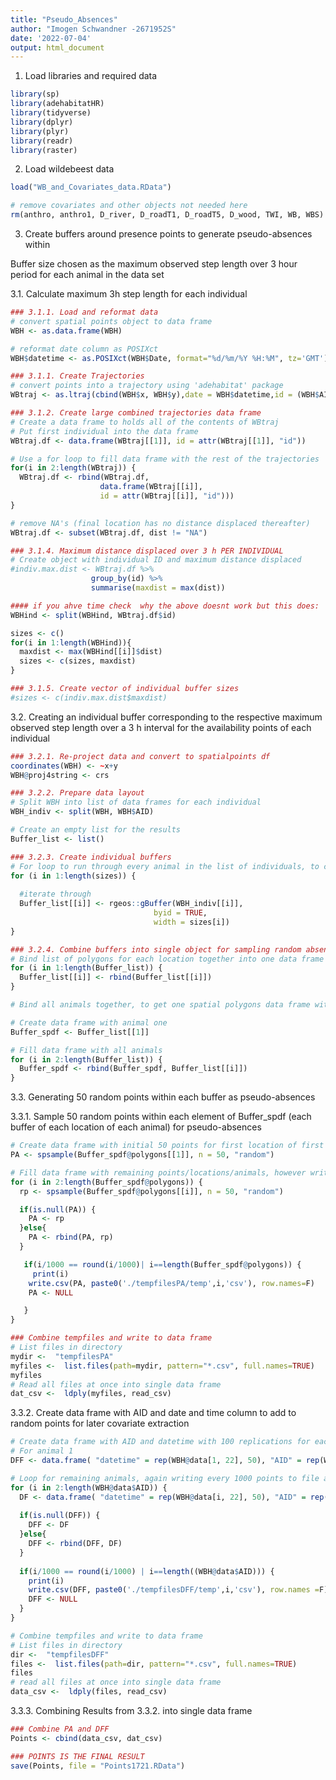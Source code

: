 ```yaml
---
title: "Pseudo_Absences"
author: "Imogen Schwandner -2671952S"
date: '2022-07-04'
output: html_document
---
```


1. Load libraries and required data

```r
library(sp)
library(adehabitatHR)
library(tidyverse)
library(dplyr)
library(plyr)
library(readr)
library(raster)
```

2. Load wildebeest data

```r
load("WB_and_Covariates_data.RData")

# remove covariates and other objects not needed here
rm(anthro, anthro1, D_river, D_roadT1, D_roadT5, D_wood, TWI, WB, WBS)
```

3. Create buffers around presence points to generate pseudo-absences within

Buffer size chosen as the maximum observed step length over 3 hour period for each animal in the data set

3.1. Calculate maximum 3h step length for each individual

```r
### 3.1.1. Load and reformat data
# convert spatial points object to data frame
WBH <- as.data.frame(WBH)

# reformat date column as POSIXct
WBH$datetime <- as.POSIXct(WBH$Date, format="%d/%m/%Y %H:%M", tz='GMT')

### 3.1.1. Create Trajectories
# convert points into a trajectory using 'adehabitat' package
WBtraj <- as.ltraj(cbind(WBH$x, WBH$y),date = WBH$datetime,id = (WBH$AID))

### 3.1.2. Create large combined trajectories data frame
# Create a data frame to holds all of the contents of WBtraj 
# Put first individual into the data frame
WBtraj.df <- data.frame(WBtraj[[1]], id = attr(WBtraj[[1]], "id"))

# Use a for loop to fill data frame with the rest of the trajectories
for(i in 2:length(WBtraj)) {
  WBtraj.df <- rbind(WBtraj.df, 
                    data.frame(WBtraj[[i]],
                    id = attr(WBtraj[[i]], "id")))
}

# remove NA's (final location has no distance displaced thereafter)
WBtraj.df <- subset(WBtraj.df, dist != "NA")

### 3.1.4. Maximum distance displaced over 3 h PER INDIVIDUAL
# Create object with individual ID and maximum distance displaced
#indiv.max.dist <- WBtraj.df %>% 
                  group_by(id) %>% 
                  summarise(maxdist = max(dist))

#### if you ahve time check  why the above doesnt work but this does: 
WBHind <- split(WBHind, WBtraj.df$id)

sizes <- c()
for(i in 1:length(WBHind)){
  maxdist <- max(WBHind[[i]]$dist)
  sizes <- c(sizes, maxdist)
} 

### 3.1.5. Create vector of individual buffer sizes
#sizes <- c(indiv.max.dist$maxdist)

```

3.2. Creating an individual buffer corresponding to the respective maximum observed step length over a 3 h interval for the availability points of each individual
```r
### 3.2.1. Re-project data and convert to spatialpoints df
coordinates(WBH) <- ~x+y
WBH@proj4string <- crs

### 3.2.2. Prepare data layout
# Split WBH into list of data frames for each individual
WBH_indiv <- split(WBH, WBH$AID)

# Create an empty list for the results
Buffer_list <- list()

### 3.2.3. Create individual buffers
# For loop to run through every animal in the list of individuals, to create a buffer with the extracted maximum observed step length corresponding to each individual
for (i in 1:length(sizes)) {
  
  #iterate through
  Buffer_list[[i]] <- rgeos::gBuffer(WBH_indiv[[i]], 
                                byid = TRUE, 
                                width = sizes[i])
}

### 3.2.4. Combine buffers into single object for sampling random absence points
# Bind list of polygons for each location together into one data frame per animal
for (i in 1:length(Buffer_list)) {
  Buffer_list[[i]] <- rbind(Buffer_list[[i]])
}

# Bind all animals together, to get one spatial polygons data frame with all buffers of all locations and all animals 

# Create data frame with animal one
Buffer_spdf <- Buffer_list[[1]]

# Fill data frame with all animals
for (i in 2:length(Buffer_list)) {
  Buffer_spdf <- rbind(Buffer_spdf, Buffer_list[[i]])
}
```

3.3. Generating 50 random points within each buffer as pseudo-absences

3.3.1. Sample 50 random points within each element of Buffer_spdf (each buffer of each location of each animal) for pseudo-absences
```r
# Create data frame with initial 50 points for first location of first animal
PA <- spsample(Buffer_spdf@polygons[[1]], n = 50, "random")

# Fill data frame with remaining points/locations/animals, however write these to file and clear the memory every 1000 points to improve run times
for (i in 2:length(Buffer_spdf@polygons)) {
  rp <- spsample(Buffer_spdf@polygons[[i]], n = 50, "random")

  if(is.null(PA)) {
    PA <- rp
  }else{
    PA <- rbind(PA, rp)
  }

   if(i/1000 == round(i/1000)| i==length(Buffer_spdf@polygons)) {
     print(i)
    write.csv(PA, paste0('./tempfilesPA/temp',i,'csv'), row.names=F)
    PA <- NULL

   }
}

### Combine tempfiles and write to data frame
# List files in directory
mydir <-  "tempfilesPA"
myfiles <-  list.files(path=mydir, pattern="*.csv", full.names=TRUE)
myfiles
# Read all files at once into single data frame
dat_csv <-  ldply(myfiles, read_csv)

```

3.3.2. Create data frame with AID and date and time column to add to random points for later covariate extraction

```r
# Create data frame with AID and datetime with 100 replications for each location, to then add coordinates of random points to for NDVI extraction
# For animal 1
DFF <- data.frame( "datetime" = rep(WBH@data[1, 22], 50), "AID" = rep(WBH@data[1, 1], 50))

# Loop for remaining animals, again writing every 1000 points to file and clearing memory to improve run times
for (i in 2:length(WBH@data$AID)) {
  DF <- data.frame( "datetime" = rep(WBH@data[i, 22], 50), "AID" = rep(WBH@data[i, 1], 50))
  
  if(is.null(DFF)) {
    DFF <- DF
  }else{
    DFF <- rbind(DFF, DF)
  }
  
  if(i/1000 == round(i/1000) | i==length((WBH@data$AID))) {
    print(i)
    write.csv(DFF, paste0('./tempfilesDFF/temp',i,'csv'), row.names =F)
    DFF <- NULL
  }
}

# Combine tempfiles and write to data frame
# List files in directory
dir <-  "tempfilesDFF"
files <-  list.files(path=dir, pattern="*.csv", full.names=TRUE)
files
# read all files at once into single data frame
data_csv <-  ldply(files, read_csv)

```

3.3.3. Combining Results from 3.3.2. into single data frame

```r
### Combine PA and DFF
Points <- cbind(data_csv, dat_csv)

### POINTS IS THE FINAL RESULT
save(Points, file = "Points1721.RData")
```

